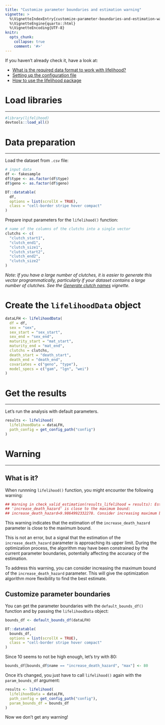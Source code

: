 ```yaml
---
title: "Customize parameter boundaries and estimation warning"
vignette: >
  %\VignetteIndexEntry{customize-parameter-boundaries-and-estimation-warning}
  %\VignetteEngine{quarto::html}
  %\VignetteEncoding{UTF-8}
knitr:
  opts_chunk:
    collapse: true
    comment: '#>'
---
```



<div class="topVignette">If you haven't already check it, have a look at:</div>

- [What is the required data format to work with lifelihood?](required-data-format.html)
- [Setting up the configuration file](setting-up-the-configuration-file.html)
- [How to use the lifelihood package](how-to-use-lifelihood.html)

# Load libraries
***

```r
#library(lifelihood)
devtools::load_all()
```

# Data preparation
***

Load the dataset from `.csv` file:

```r
# input data
df <- fakesample
df$type <- as.factor(df$type)
df$geno <- as.factor(df$geno)
```

```r
DT::datatable(
  df,
  options = list(scrollX = TRUE),
  class = "cell-border stripe hover compact"
)
```

Prepare input parameters for the `lifelihood()` function:

```r
# name of the columns of the clutchs into a single vector
clutchs <- c(
  "clutch_start1",
  "clutch_end1",
  "clutch_size1",
  "clutch_start2",
  "clutch_end2",
  "clutch_size2"
)
```

*Note: If you have a large number of clutches, it is easier to generate this vector programmatically, particularly if your dataset contains a large number of clutches. See the [Generate clutch names](generate-clutch-names.html) vignette.*

# Create the `lifelihoodData` object

```r
dataLFH <- lifelihoodData(
  df = df,
  sex = "sex",
  sex_start = "sex_start",
  sex_end = "sex_end",
  maturity_start = "mat_start",
  maturity_end = "mat_end",
  clutchs = clutchs,
  death_start = "death_start",
  death_end = "death_end",
  covariates = c("geno", "type"),
  model_specs = c("gam", "lgn", "wei")
)
```

# Get the results
***

Let's run the analysis with default parameters.

```r
results <- lifelihood(
  lifelihoodData = dataLFH,
  path_config = get_config_path("config")
)
```

# Warning
***

## What is it?

When runnning `lifelihood()` function, you might encounter the following warning:

```r
## Warning in check_valid_estimation(results_lifelihood = results): Estimation of
## 'increase_death_hazard' is close to the maximum bound:
## increase_death_hazard≃9.9864992332278. Consider increasing maximum bound.
```

This warning indicates that the estimation of the `increase_death_hazard` parameter is close to the maximum bound.

This is not an error, but a signal that the estimation of the `increase_death_hazard` parameter is approaching its upper limit. During the optimization process, the algorithm may have been constrained by the current parameter boundaries, potentially affecting the accuracy of the estimation.

To address this warning, you can consider increasing the maximum bound of the `increase_death_hazard` parameter. This will give the optimization algorithm more flexibility to find the best estimate.

## Customize parameter boundaries

You can get the parameter boundaries with the `default_bounds_df()` function and by passing the `lifelihoodData` object:

```r
bounds_df <- default_bounds_df(dataLFH)
```

```r
DT::datatable(
  bounds_df,
  options = list(scrollX = TRUE),
  class = "cell-border stripe hover compact"
)
```

Since 10 seems to not be high enough, let's try with 80:

```r
bounds_df[bounds_df$name == "increase_death_hazard", "max"] <- 80
```


Once it's changed, you just have to call `lifelihood()` again with the `param_bounds_df` argument:

```r
results <- lifelihood(
  lifelihoodData = dataLFH,
  path_config = get_config_path("config"),
  param_bounds_df = bounds_df
)
```

Now we don't get any warning!
